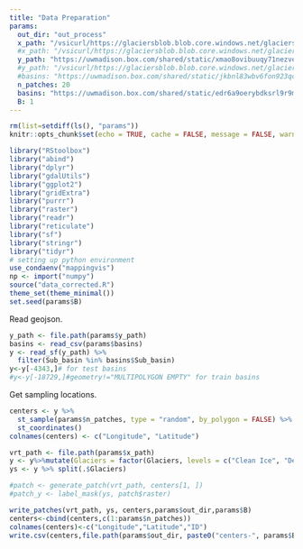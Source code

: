 ```yaml
---
title: "Data Preparation"
params:
  out_dir: "out_process"
  x_path: "/vsicurl/https://glaciersblob.blob.core.windows.net/glaciersdata-kris/corrected/region-corrected.vrt"
  #x_path: "/vsicurl/https://glaciersblob.blob.core.windows.net/glaciersdata-kris/hkh.vrt"
  y_path: "https://uwmadison.box.com/shared/static/xmao8ovibuuqy71nezveylb35ugpq2fo.geojson"
  #y_path: "/vsicurl/https://glaciersblob.blob.core.windows.net/glaciersdata-kris/glaciers.geojson"
  #basins: "https://uwmadison.box.com/shared/static/jkbnl83wbv6fon923qcmkpnn6jvon1og.csv"#full list of training basins
  n_patches: 20
  basins: "https://uwmadison.box.com/shared/static/edr6a9oerybdksrl9r9msw16axusijqx.csv" # full list for test basins
  B: 1 
---
```


```r
rm(list=setdiff(ls(), "params"))
knitr::opts_chunk$set(echo = TRUE, cache = FALSE, message = FALSE, warning = FALSE)
```

```r
library("RStoolbox")
library("abind")
library("dplyr")
library("gdalUtils")
library("ggplot2")
library("gridExtra")
library("purrr")
library("raster")
library("readr")
library("reticulate")
library("sf")
library("stringr")
library("tidyr")
# setting up python environment
use_condaenv("mappingvis")
np <- import("numpy")
source("data_corrected.R")
theme_set(theme_minimal())
set.seed(params$B)
```

Read geojson.

```r
y_path <- file.path(params$y_path)
basins <- read_csv(params$basins)
y <- read_sf(y_path) %>%
  filter(Sub_basin %in% basins$Sub_basin)
y<-y[-4343,]# for test basins
#y<-y[-18729,]#geometry!="MULTIPOLYGON EMPTY" for train basins
```

Get sampling locations.

```r
centers <- y %>%
  st_sample(params$n_patches, type = "random", by_polygon = FALSE) %>%
  st_coordinates()
colnames(centers) <- c("Longitude", "Latitude")
```

```r
vrt_path <- file.path(params$x_path)
y <- y%>%mutate(Glaciers = factor(Glaciers, levels = c("Clean Ice", "Debris covered")))
ys <- y %>% split(.$Glaciers)

#patch <- generate_patch(vrt_path, centers[1, ])
#patch_y <- label_mask(ys, patch$raster)
```

```r
write_patches(vrt_path, ys, centers,params$out_dir,params$B)
centers<-cbind(centers,c(1:params$n_patches))
colnames(centers)<-c("Longitude","Latitude","ID")
write.csv(centers,file.path(params$out_dir, paste0("centers-", params$B, ".csv")))
```
